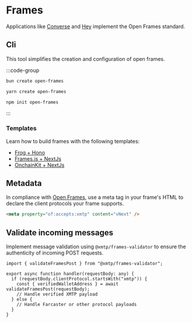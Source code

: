 # Frames

Applications like [Converse](https://converse.xyz/) and [Hey](https://hey.xyz/) implement the Open Frames standard.

## Cli

This tool simplifies the creation and configuration of open frames.

:::code-group

```bash [bun]
bun create open-frames
```

```bash [yarn]
yarn create open-frames
```

```bash [npm]
npm init open-frames
```

:::

### Templates

Learn how to build frames with the following templates:

- [Frog + Hono](/frames/frameworks/frog)
- [Frames.js + NextJs](/frames/frameworks/framesjs)
- [OnchainKit + NextJs](/frames/frameworks/onchainkit)

## Metadata

In compliance with [Open Frames](https://www.openframes.xyz/), use a meta tag in your frame's HTML to declare the client protocols your frame supports.

```html
<meta property="of:accepts:xmtp" content="vNext" />
```

## Validate incoming messages

Implement message validation using `@xmtp/frames-validator` to ensure the authenticity of incoming POST requests.

```tsx
import { validateFramesPost } from "@xmtp/frames-validator";

export async function handler(requestBody: any) {
  if (requestBody.clientProtocol.startsWith("xmtp")) {
    const { verifiedWalletAddress } = await validateFramesPost(requestBody);
    // Handle verified XMTP payload
  } else {
    // Handle Farcaster or other protocol payloads
  }
}
```
